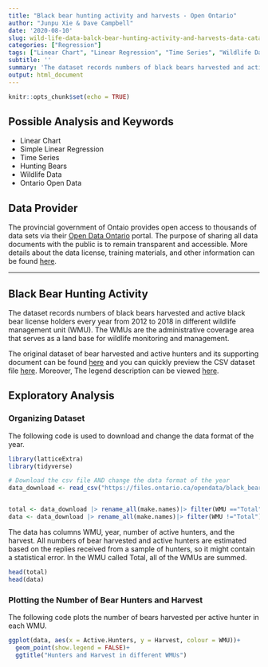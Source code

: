 ```yaml
---
title: "Black bear hunting activity and harvests - Open Ontario"
author: "Junpu Xie & Dave Campbell"
date: '2020-08-10'
slug: wild-life-data-balck-bear-hunting-activity-and-harvests-data-catalogue-from-goverrnment-of-ontario
categories: ["Regression"]
tags: ["Linear Chart", "Linear Regression", "Time Series", "Wildlife Data", "Ontario"]
subtitle: ''
summary: 'The dataset records numbers of black bears harvested and active black bear license holders every year from 2012 to 2018 in different wildlife management unit (WMU).'
output: html_document
---
```


```r
knitr::opts_chunk$set(echo = TRUE)
```

## Possible Analysis and Keywords

- Linear Chart
- Simple Linear Regression
- Time Series
- Hunting Bears
- Wildlife Data
- Ontario Open Data

## Data Provider

The provincial government of Ontaio provides open access to thousands of data sets via their [Open Data Ontario](https://data.ontario.ca/en/) portal. The purpose of sharing all data documents with the public is to remain transparent and accessible.  More details about the data license, training materials, and other information can be found [here](https://data.ontario.ca/about).

***

## Black Bear Hunting Activity

The dataset records numbers of black bears harvested and active black bear license holders every year from 2012 to 2018 in different wildlife management unit (WMU). The WMUs are the administrative coverage area that serves as a land base for wildlife monitoring and management.  

The original dataset of bear harvested and active hunters and its supporting document can be found [here](https://data.ontario.ca/en/dataset/black-bear-hunting-activity-and-harvests) and you can quickly preview the CSV dataset file [here](https://data.ontario.ca/en/dataset/black-bear-hunting-activity-and-harvests/resource/7dd6328e-74cc-4291-a041-2345cf7c6186). Moreover, The legend description can be viewed [here](https://files.ontario.ca/data-dictionary-black-bear-en.xlsx).





## Exploratory Analysis

### Organizing Dataset

The following code is used to download and change the data format of the year.

```r


library(latticeExtra)
library(tidyverse) 

# Download the csv file AND change the data format of the year
data_download <- read_csv("https://files.ontario.ca/opendata/black_bear_2019.csv")


total <- data_download |> rename_all(make.names)|> filter(WMU =="Total")
data <- data_download |> rename_all(make.names)|> filter(WMU !="Total")

```

The data has columns WMU, year, number of active hunters, and the harvest.  All numbers of bear harvested and active hunters are estimated based on the replies received from a sample of hunters, so it might contain a statistical error.  In the WMU called Total, all of the WMUs are summed.


```r
head(total)
head(data)
```


### Plotting the Number of Bear Hunters and Harvest

The following code plots the number of bears harvested per active hunter in each WMU.






```r

ggplot(data, aes(x = Active.Hunters, y = Harvest, colour = WMU))+
  geom_point(show.legend = FALSE)+
  ggtitle("Hunters and Harvest in different WMUs")
  


```

